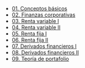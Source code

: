 - [01. Conceptos básicos](../2023-06-14-01-conceptos-basicos)
- [02. Finanzas corporativas](../2023-06-14-02-finanzas-corporativas)
- [03. Renta variable I](../2023-06-14-03-renta-variable-i)
- [04. Renta variable II](../2023-06-14-04-renta-variable-ii)
- [05. Renta fija I](../2023-06-14-05-renta-fija-i)
- [06. Renta fija II](../2023-06-14-06-renta-fija-ii)
- [07. Derivados financieros I](../2023-06-14-07-derivados-financieros-i)
- [08. Derivados financieros II](../2023-06-14-08-derivados-financieros-ii)
- [09. Teoría de portafolio](../2023-06-14-09-teoria-de-portafolio)
